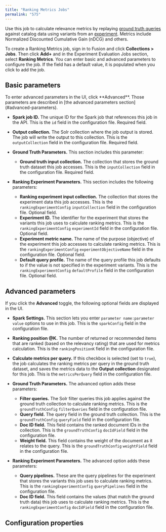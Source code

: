 ```yaml
---
title: "Ranking Metrics Jobs"
permalink: "575"
---
```


Use this job to calculate relevance metrics by replaying [ground truth queries](fusion/5.9/567/ground-truth-jobs) against catalog data using variants from an [experiment](/fusion/5.9/460/experiments). Metrics include Normalized Discounted Cumulative Gain (nDCG) and others.

To create a Ranking Metrics job, sign in to Fusion and click **Collections > Jobs**. Then click **Add+** and in the Experiment Evaluation Jobs section, select **Ranking Metrics**. You can enter basic and advanced parameters to configure the job. If the field has a default value, it is populated when you click to add the job.

## Basic parameters

<Note>
To enter advanced parameters in the UI, click **Advanced**. Those parameters are described in [the advanced parameters section](#advanced-parameters).
</Note>

* **Spark job ID.** The unique ID for the Spark job that references this job in the API. This is the `id` field in the configuration file. Required field.
* **Output collection.** The Solr collection where the job output is stored. The job will write the output to this collection. This is the `outputCollection` field in the configuration file. Required field.
* **Ground Truth Parameters.** This section includes this parameter:

  + **Ground truth input collection.** The collection that stores the ground truth dataset this job accesses. This is the `inputCollection` field in the configuration file. Required field.
* **Ranking Experiment Parameters.** This section includes the following parameters:

  + **Ranking experiment input collection.** The collection that stores the experiment data this job accesses. This is the `rankingExperimentConfig` `inputCollection` field in the configuration file. Optional field.
  + **Experiment ID.** The identifier for the experiment that stores the variants this job uses to calculate ranking metrics. This is the `rankingExperimentConfig` `experimentId` field in the configuration file. Optional field.
  + **Experiment metric name.** The name of the purpose (objective) of the experiment this job accesses to calculate ranking metrics. This is the `rankingExperimentConfig` `experimentObjectiveName` field in the configuration file. Optional field.
  + **Default query profile.** The name of the query profile this job defaults to if the value is not specified in the experiment variants. This is the `rankingExperimentConfig` `defaultProfile` field in the configuration file. Optional field.

## Advanced parameters

If you click the **Advanced** toggle, the following optional fields are displayed in the UI.

* **Spark Settings.** This section lets you enter `parameter name:parameter value` options to use in this job. This is the `sparkConfig` field in the configuration file.
* **Ranking position @K.** The number of returned or recommended items that are ranked (based on the relevancy rating) that are used for metrics calculation. This is the `rankingPositionK` field in the configuration file.
* **Calculate metrics per query.** If this checkbox is selected (set to `true`), the job calculates the ranking metrics per query in the ground truth dataset, and saves the metrics data to the **Output collection** designated for this job. This is the `metricsPerQuery` field in the configuration file.
* **Ground Truth Parameters.** The advanced option adds these parameters:

  + **Filter queries.** The Solr filter queries this job applies against the ground truth collection to calculate ranking metrics. This is the `groundTruthConfig` `filterQueries` field in the configuration file.
  + **Query field.** The query field in the ground truth collection. This is the `groundTruthConfig` `queryField` field in the configuration file.
  + **Doc ID field.** This field contains the ranked document IDs in the collection. This is the `groundTruthConfig` `docIdField` field in the configuration file.
  + **Weight field.** This field contains the weight of the document as it relates to the query. This is the `groundTruthConfig` `weightField` field in the configuration file.
* **Ranking Experiment Parameters.** The advanced option adds these parameters:

  + **Query pipelines.** These are the query pipelines for the experiment that stores the variants this job uses to calculate ranking metrics. This is the `rankingExperimentConfig` `queryPipelines` field in the configuration file.
  + **Doc ID field.** This field contains the values (that match the ground truth data) this job uses to calculate ranking metrics. This is the `rankingExperimentConfig` `docIdField` field in the configuration file.

## Configuration properties


<SchemaParamFields schema={schema}/>
